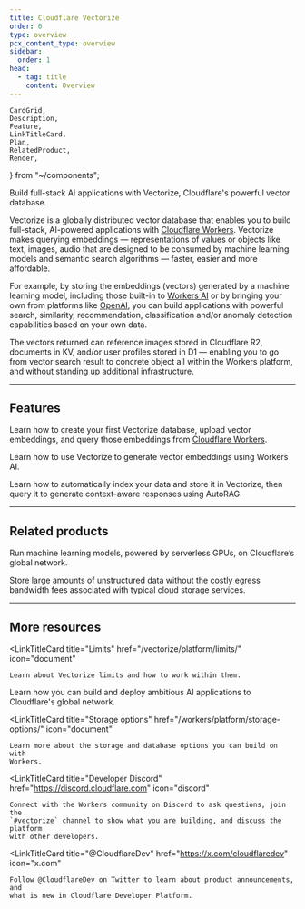 ```yaml
---
title: Cloudflare Vectorize
order: 0
type: overview
pcx_content_type: overview
sidebar:
  order: 1
head:
  - tag: title
    content: Overview
---
```


	CardGrid,
	Description,
	Feature,
	LinkTitleCard,
	Plan,
	RelatedProduct,
	Render,
} from "~/components";

<Description>

Build full-stack AI applications with Vectorize, Cloudflare's powerful vector database.

</Description>

Vectorize is a globally distributed vector database that enables you to build full-stack, AI-powered applications with [Cloudflare Workers](/workers/). Vectorize makes querying embeddings — representations of values or objects like text, images, audio that are designed to be consumed by machine learning models and semantic search algorithms — faster, easier and more affordable.

<Render file="vectorize-ga" />

For example, by storing the embeddings (vectors) generated by a machine learning model, including those built-in to [Workers AI](/workers-ai/) or by bringing your own from platforms like [OpenAI](#), you can build applications with powerful search, similarity, recommendation, classification and/or anomaly detection capabilities based on your own data.

The vectors returned can reference images stored in Cloudflare R2, documents in KV, and/or user profiles stored in D1 — enabling you to go from vector search result to concrete object all within the Workers platform, and without standing up additional infrastructure.

---

## Features

<Feature header="Vector database" href="/vectorize/get-started/intro/" cta="Create your Vector database">

Learn how to create your first Vectorize database, upload vector embeddings, and query those embeddings from [Cloudflare Workers](/workers/).

</Feature>

<Feature header="Vector embeddings using Workers AI" href="/vectorize/get-started/embeddings/" cta="Create vector embeddings using Workers AI">

Learn how to use Vectorize to generate vector embeddings using Workers AI.

</Feature>

<Feature header="Search using Vectorize and AutoRAG" href="/autorag/" cta="Build a RAG with Vectorize">

Learn how to automatically index your data and store it in Vectorize, then query it to generate context-aware responses using AutoRAG.

</Feature>

---

## Related products

<RelatedProduct header="Workers AI" href="/workers-ai/" product="workers-ai">

Run machine learning models, powered by serverless GPUs, on Cloudflare’s global network.

</RelatedProduct>

<RelatedProduct header="R2 Storage" href="/r2/" product="r2">

Store large amounts of unstructured data without the costly egress bandwidth fees associated with typical cloud storage services.

</RelatedProduct>

---

## More resources

<CardGrid>

<LinkTitleCard
	title="Limits"
	href="/vectorize/platform/limits/"
	icon="document"
>
	Learn about Vectorize limits and how to work within them.
</LinkTitleCard>

<LinkTitleCard title="Use cases" href="/use-cases/ai/" icon="document">
	Learn how you can build and deploy ambitious AI applications to Cloudflare's
	global network.
</LinkTitleCard>

<LinkTitleCard
	title="Storage options"
	href="/workers/platform/storage-options/"
	icon="document"
>
	Learn more about the storage and database options you can build on with
	Workers.
</LinkTitleCard>

<LinkTitleCard
	title="Developer Discord"
	href="https://discord.cloudflare.com"
	icon="discord"
>
	Connect with the Workers community on Discord to ask questions, join the
	`#vectorize` channel to show what you are building, and discuss the platform
	with other developers.
</LinkTitleCard>

<LinkTitleCard
	title="@CloudflareDev"
	href="https://x.com/cloudflaredev"
	icon="x.com"
>
	Follow @CloudflareDev on Twitter to learn about product announcements, and
	what is new in Cloudflare Developer Platform.
</LinkTitleCard>

</CardGrid>
